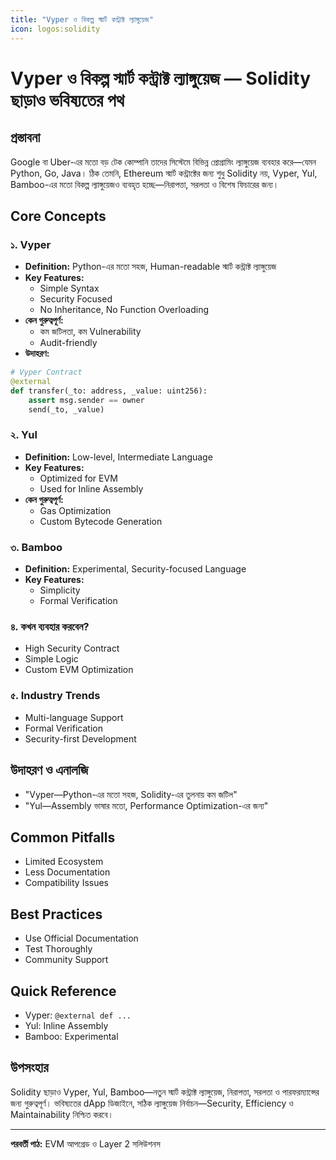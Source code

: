 ```yaml
---
title: "Vyper ও বিকল্প স্মার্ট কন্ট্রাক্ট ল্যাঙ্গুয়েজ"
icon: logos:solidity
---
```


# Vyper ও বিকল্প স্মার্ট কন্ট্রাক্ট ল্যাঙ্গুয়েজ — Solidity ছাড়াও ভবিষ্যতের পথ

## প্রস্তাবনা

Google বা Uber-এর মতো বড় টেক কোম্পানি তাদের সিস্টেমে বিভিন্ন প্রোগ্রামিং ল্যাঙ্গুয়েজ ব্যবহার করে—যেমন Python, Go, Java। ঠিক তেমনি, Ethereum স্মার্ট কন্ট্রাক্টের জন্য শুধু Solidity নয়, Vyper, Yul, Bamboo-এর মতো বিকল্প ল্যাঙ্গুয়েজও ব্যবহৃত হচ্ছে—নিরাপত্তা, সরলতা ও বিশেষ ফিচারের জন্য।

## Core Concepts

### ১. Vyper
- **Definition:** Python-এর মতো সহজ, Human-readable স্মার্ট কন্ট্রাক্ট ল্যাঙ্গুয়েজ
- **Key Features:**
    - Simple Syntax
    - Security Focused
    - No Inheritance, No Function Overloading
- **কেন গুরুত্বপূর্ণ:**
    - কম জটিলতা, কম Vulnerability
    - Audit-friendly
- **উদাহরণ:**
```python
# Vyper Contract
@external
def transfer(_to: address, _value: uint256):
    assert msg.sender == owner
    send(_to, _value)
```

### ২. Yul
- **Definition:** Low-level, Intermediate Language
- **Key Features:**
    - Optimized for EVM
    - Used for Inline Assembly
- **কেন গুরুত্বপূর্ণ:**
    - Gas Optimization
    - Custom Bytecode Generation

### ৩. Bamboo
- **Definition:** Experimental, Security-focused Language
- **Key Features:**
    - Simplicity
    - Formal Verification

### ৪. কখন ব্যবহার করবেন?
- High Security Contract
- Simple Logic
- Custom EVM Optimization

### ৫. Industry Trends
- Multi-language Support
- Formal Verification
- Security-first Development

## উদাহরণ ও এনালজি
- "Vyper—Python-এর মতো সহজ, Solidity-এর তুলনায় কম জটিল"
- "Yul—Assembly ভাষার মতো, Performance Optimization-এর জন্য"

## Common Pitfalls
- Limited Ecosystem
- Less Documentation
- Compatibility Issues

## Best Practices
- Use Official Documentation
- Test Thoroughly
- Community Support

## Quick Reference
- Vyper: `@external def ...`
- Yul: Inline Assembly
- Bamboo: Experimental

## উপসংহার

Solidity ছাড়াও Vyper, Yul, Bamboo—নতুন স্মার্ট কন্ট্রাক্ট ল্যাঙ্গুয়েজ, নিরাপত্তা, সরলতা ও পারফরম্যান্সের জন্য গুরুত্বপূর্ণ। ভবিষ্যতের dApp ডিজাইনে, সঠিক ল্যাঙ্গুয়েজ নির্বাচন—Security, Efficiency ও Maintainability নিশ্চিত করবে।

---

**পরবর্তী পাঠ:** EVM আপগ্রেড ও Layer 2 সলিউশনস

